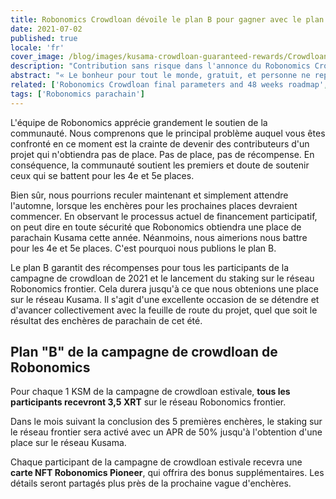 ```yaml
---
title: Robonomics Crowdloan dévoile le plan B pour gagner avec le plan A
date: 2021-07-02
published: true
locale: 'fr'
cover_image: /blog/images/kusama-crowdloan-guaranteed-rewards/Crowdloan_plan_A_B_blog.jpg
description: "Contribution sans risque dans l'annonce du Robonomics Crowdloan. Chaque participant de la campagne de crowdloan estivale recevra 3,5 XRT et une carte NFT Robonomics Pioneer."
abstract: "« Le bonheur pour tout le monde, gratuit, et personne ne repartira insatisfait ! » </br> Pique-nique au bord du chemin, Arkady et Boris Strugatsky"
related: ['Robonomics Crowdloan final parameters and 48 weeks roadmap', 'Letter from Robonomics co-founder']
tags: ['Robonomics parachain']
---
```


L'équipe de Robonomics apprécie grandement le soutien de la communauté. Nous comprenons que le principal problème auquel vous êtes confronté en ce moment est la crainte de devenir des contributeurs d'un projet qui n'obtiendra pas de place. Pas de place, pas de récompense. En conséquence, la communauté soutient les premiers et doute de soutenir ceux qui se battent pour les 4e et 5e places.

Bien sûr, nous pourrions reculer maintenant et simplement attendre l'automne, lorsque les enchères pour les prochaines places devraient commencer. En observant le processus actuel de financement participatif, on peut dire en toute sécurité que Robonomics obtiendra une place de parachain Kusama cette année. Néanmoins, nous aimerions nous battre pour les 4e et 5e places. C'est pourquoi nous publions le plan B.

Le plan B garantit des récompenses pour tous les participants de la campagne de crowdloan de 2021 et le lancement du staking sur le réseau Robonomics frontier. Cela durera jusqu'à ce que nous obtenions une place sur le réseau Kusama. Il s'agit d'une excellente occasion de se détendre et d'avancer collectivement avec la feuille de route du projet, quel que soit le résultat des enchères de parachain de cet été.

## Plan "B" de la campagne de crowdloan de Robonomics

<TextCard>

Pour chaque 1 KSM de la campagne de crowdloan estivale, **tous les participants recevront 3,5 XRT** sur le réseau Robonomics frontier.

</TextCard>

<TextCard>

Dans le mois suivant la conclusion des 5 premières enchères, le staking sur le réseau frontier sera activé avec un APR de 50% jusqu'à l'obtention d'une place sur le réseau Kusama.

</TextCard>

<TextCard>

Chaque participant de la campagne de crowdloan estivale recevra une **carte NFT Robonomics Pioneer**, qui offrira des bonus supplémentaires. Les détails seront partagés plus près de la prochaine vague d'enchères.

</TextCard>